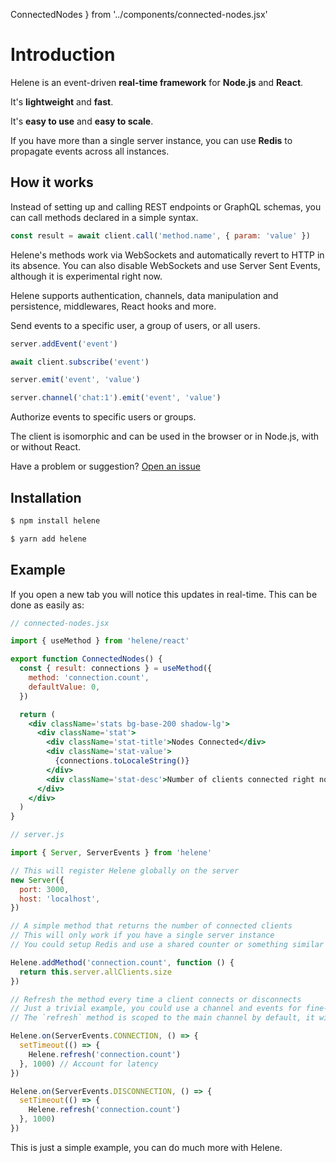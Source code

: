   ConnectedNodes
} from '../components/connected-nodes.jsx'

# Introduction

Helene is an event-driven **real-time framework** for **Node.js** and **React**.

It's **lightweight** and **fast**.

It's **easy to use** and **easy to scale**.

If you have more than a single server instance, you can use **Redis** to propagate events across all instances.

## How it works

Instead of setting up and calling REST endpoints or GraphQL schemas, you can call methods declared in a simple syntax.

```js
const result = await client.call('method.name', { param: 'value' })
```

Helene's methods work via WebSockets and automatically revert to HTTP in its absence.
You can also disable WebSockets and use Server Sent Events, although it is experimental right now.

Helene supports authentication, channels, data manipulation and persistence, middlewares, React hooks and more.

Send events to a specific user, a group of users, or all users.

```js
server.addEvent('event')

await client.subscribe('event')

server.emit('event', 'value')

server.channel('chat:1').emit('event', 'value')
```

Authorize events to specific users or groups.

The client is isomorphic and can be used in the browser or in Node.js, with or without React.

Have a problem or suggestion?
[Open an issue](https://github.com/leonardoventurini/helene/issues/new)

## Installation

```sh
$ npm install helene
```

```sh
$ yarn add helene
```

## Example

<ConnectedNodes/>

If you open a new tab you will notice this updates in real-time. This can be done as easily as:

```jsx
// connected-nodes.jsx

import { useMethod } from 'helene/react'

export function ConnectedNodes() {
  const { result: connections } = useMethod({
    method: 'connection.count',
    defaultValue: 0,
  })

  return (
    <div className='stats bg-base-200 shadow-lg'>
      <div className='stat'>
        <div className='stat-title'>Nodes Connected</div>
        <div className='stat-value'>
          {connections.toLocaleString()}
        </div>
        <div className='stat-desc'>Number of clients connected right now</div>
      </div>
    </div>
  )
}
```

```jsx
// server.js

import { Server, ServerEvents } from 'helene'

// This will register Helene globally on the server
new Server({
  port: 3000,
  host: 'localhost',
})

// A simple method that returns the number of connected clients
// This will only work if you have a single server instance
// You could setup Redis and use a shared counter or something similar

Helene.addMethod('connection.count', function () {
  return this.server.allClients.size
})

// Refresh the method every time a client connects or disconnects
// Just a trivial example, you could use a channel and events for fine-grained control
// The `refresh` method is scoped to the main channel by default, it will update the method for all clients in it

Helene.on(ServerEvents.CONNECTION, () => {
  setTimeout(() => {
    Helene.refresh('connection.count')
  }, 1000) // Account for latency
})

Helene.on(ServerEvents.DISCONNECTION, () => {
  setTimeout(() => {
    Helene.refresh('connection.count')
  }, 1000)
})
```

This is just a simple example, you can do much more with Helene.

